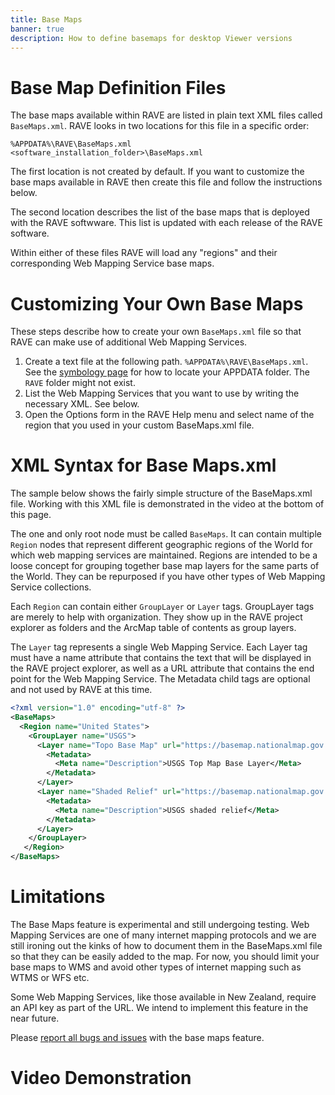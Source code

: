 ```yaml
---
title: Base Maps
banner: true
description: How to define basemaps for desktop Viewer versions
---
```


# Base Map Definition Files

The base maps available within RAVE are listed in plain text XML files called `BaseMaps.xml`. RAVE looks in two locations for this file in a specific order:

```
%APPDATA%\RAVE\BaseMaps.xml
<software_installation_folder>\BaseMaps.xml
```

The first location is not created by default. If you want to customize the base maps available in RAVE then create this file and follow the instructions below.

The second location describes the list of the base maps that is deployed with the RAVE softwware. This list is updated with each release of the RAVE software.

Within either of these files RAVE will load any "regions" and their corresponding Web Mapping Service base maps.

# Customizing Your Own Base Maps

These steps describe how to create your own `BaseMaps.xml` file
so that RAVE can make use of additional Web Mapping Services.

1. Create a text file at the following path. `%APPDATA%\RAVE\BaseMaps.xml`. See the [symbology page](./symbology#where-is-my-appdata-folder) for how to locate your APPDATA folder. The `RAVE` folder might not exist.
1. List the Web Mapping Services that you want to use by writing the necessary XML. See below.
1. Open the Options form in the RAVE Help menu and select name of the region that you used in your custom BaseMaps.xml file.

# XML Syntax for Base Maps.xml

The sample below shows the fairly simple structure of the BaseMaps.xml file. Working with this XML file is demonstrated in the video at the bottom of this page.

The one and only root node must be called `BaseMaps`. It can contain multiple `Region` nodes that represent different geographic regions of the World for which web mapping services are maintained. Regions are intended to be a loose concept for grouping together base map layers for the same parts of the World. They can be repurposed if you have other types of Web Mapping Service collections.

Each `Region` can contain either `GroupLayer` or `Layer` tags. GroupLayer tags are merely to help with organization. They show up in the RAVE project explorer as folders and the ArcMap table of contents as group layers. 

The `Layer` tag represents a single Web Mapping Service. Each Layer tag must have a name attribute that contains the text that will be displayed in the RAVE project explorer, as well as a URL attribute that contains the end point for the Web Mapping Service. The Metadata child tags are optional and not used by RAVE at this time.

```xml
<?xml version="1.0" encoding="utf-8" ?>
<BaseMaps>
  <Region name="United States">
    <GroupLayer name="USGS">
      <Layer name="Topo Base Map" url="https://basemap.nationalmap.gov:443/arcgis/services/USGSTopo/MapServer/WmsServer?">
        <Metadata>
          <Meta name="Description">USGS Top Map Base Layer</Meta>
        </Metadata>
      </Layer>
      <Layer name="Shaded Relief" url="https://basemap.nationalmap.gov:443/arcgis/services/USGSShadedReliefOnly/MapServer/WmsServer?">
        <Metadata>
          <Meta name="Description">USGS shaded relief</Meta>
        </Metadata>
      </Layer>
    </GroupLayer>
   </Region>
</BaseMaps>
```

# Limitations

The Base Maps feature is experimental and still undergoing testing. Web Mapping Services are one of many internet mapping protocols and we are still ironing out the kinks of how to document them in the BaseMaps.xml file so that they can be easily added to the map. For now, you should limit your base maps to WMS and avoid other types of internet mapping such as WTMS or WFS etc.

Some Web Mapping Services, like those available in New Zealand, require an API key as part of the URL. We intend to implement this feature in the near future.

Please [report all bugs and issues](https://github.com/Riverscapes/RaveAddIn/issues) with the base maps feature.

# Video Demonstration

<Youtube embedId="2SLKCW6M9ik"/>
